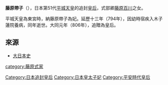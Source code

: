 '''藤原帶子'''（{{bd|||794年||catIdx=藤}}），日本第51代[[平城天皇|平城天皇]]的追封[[皇后|皇后]]，式部卿[[藤原百川|藤原百川]]之女。

平城天皇為東宮時，納藤原帶子為妃。延歷十三年（794年），因幼時宿疾入木子蓮院養病，同年逝世。大同元年（806年），追贈為皇后。

==來源==
*[http://miko.org/~uraki/kuon/furu/text/dainihonsi/dns077.htm#01 大日本史] {{Wayback|url=http://miko.org/~uraki/kuon/furu/text/dainihonsi/dns077.htm#01 |date=20090928150158 }}


{{平安時代皇后}}

[[category:藤原式家|category:藤原式家]]
[[Category:日本追封皇后|Category:日本追封皇后]]
[[Category:日本皇太子妃|Category:日本皇太子妃]]
[[Category:平安時代皇后|Category:平安時代皇后]]